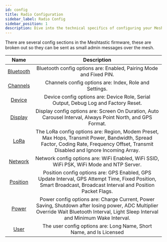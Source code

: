 ```yaml
---
id: config
title: Radio Configuration
sidebar_label: Radio Config
sidebar_position: 1
description: Dive into the technical specifics of configuring your Meshtastic radio settings, including frequency ranges, power limits, and channels for optimal communication.
---
```


There are several config sections in the Meshtastic firmware, these are broken out so they can be sent as small admin messages over the mesh.

|                     Name                     |                                                                                                                   Description                                                                                                                   |
| :------------------------------------------: | :---------------------------------------------------------------------------------------------------------------------------------------------------------------------------------------------------------------------------------------------: |
| [Bluetooth](/docs/configuration/radio/bluetooth) |                                                                                       Bluetooth config options are: Enabled, Pairing Mode and Fixed PIN.                                                                                        |
|  [Channels](/docs/configuration/radio/channels)  |                                                                                             Channels config options are: Index, Role and Settings.                                                                                              |
|    [Device](/docs/configuration/radio/device)    |                                                                               Device config options are: Device Role, Serial Output, Debug Log and Factory Reset.                                                                               |
|   [Display](/docs/configuration/radio/display)   |                                                                   Display config options are: Screen On Duration, Auto Carousel Interval, Always Point North, and GPS Format.                                                                   |
|      [LoRa](/docs/configuration/radio/lora)      |                               The LoRa config options are: Region, Modem Preset, Max Hops, Transmit Power, Bandwidth, Spread Factor, Coding Rate, Frequency Offset, Transmit Disabled and Ignore Incoming Array.                                |
|   [Network](/docs/configuration/radio/network)   |                                                                            Network config options are: WiFi Enabled, WiFi SSID, WiFi PSK, WiFi Mode and NTP Server.                                                                             |
|  [Position](/docs/configuration/radio/position)  |                                         Position config options are: GPS Enabled, GPS Update Interval, GPS Attempt Time, Fixed Position, Smart Broadcast, Broadcast Interval and Position Packet Flags.                                         |
|     [Power](/docs/configuration/radio/power)     | Power config options are: Charge Current, Power Saving, Shutdown after losing power, ADC Multiplier Override Wait Bluetooth Interval, Light Sleep Interval and Minimum Wake Interval. |
|      [User](/docs/configuration/radio/user)      |                                                                                       The user config options are: Long Name, Short Name, and Is Licensed                                                                                       |
